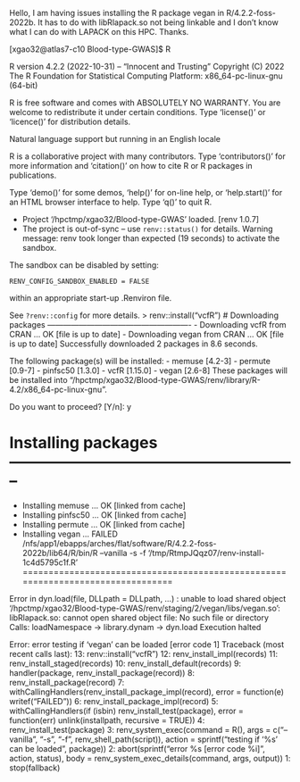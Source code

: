 Hello, I am having issues installing the R package vegan in R/4.2.2-foss-2022b. It has to do with libRlapack.so not being linkable and I don't know what I can do with LAPACK on this HPC. Thanks.

[xgao32@atlas7-c10 Blood-type-GWAS]$ R

R version 4.2.2 (2022-10-31) -- "Innocent and Trusting"
Copyright (C) 2022 The R Foundation for Statistical Computing
Platform: x86_64-pc-linux-gnu (64-bit)

R is free software and comes with ABSOLUTELY NO WARRANTY.
You are welcome to redistribute it under certain conditions.
Type 'license()' or 'licence()' for distribution details.

  Natural language support but running in an English locale

R is a collaborative project with many contributors.
Type 'contributors()' for more information and
'citation()' on how to cite R or R packages in publications.

Type 'demo()' for some demos, 'help()' for on-line help, or
'help.start()' for an HTML browser interface to help.
Type 'q()' to quit R.

- Project '/hpctmp/xgao32/Blood-type-GWAS' loaded. [renv 1.0.7]
- The project is out-of-sync -- use `renv::status()` for details.
Warning message:
renv took longer than expected (19 seconds) to activate the sandbox.

The sandbox can be disabled by setting:

    RENV_CONFIG_SANDBOX_ENABLED = FALSE

within an appropriate start-up .Renviron file.

See `?renv::config` for more details. 
> renv::install("vcfR")
# Downloading packages -------------------------------------------------------
- Downloading vcfR from CRAN ...                OK [file is up to date]
- Downloading vegan from CRAN ...               OK [file is up to date]
Successfully downloaded 2 packages in 8.6 seconds.

The following package(s) will be installed:
- memuse   [4.2-3]
- permute  [0.9-7]
- pinfsc50 [1.3.0]
- vcfR     [1.15.0]
- vegan    [2.6-8]
These packages will be installed into "/hpctmp/xgao32/Blood-type-GWAS/renv/library/R-4.2/x86_64-pc-linux-gnu".

Do you want to proceed? [Y/n]: y

# Installing packages --------------------------------------------------------
- Installing memuse ...                         OK [linked from cache]
- Installing pinfsc50 ...                       OK [linked from cache]
- Installing permute ...                        OK [linked from cache]
- Installing vegan ...                          FAILED
/nfs/app1/ebapps/arches/flat/software/R/4.2.2-foss-2022b/lib64/R/bin/R --vanilla -s -f '/tmp/RtmpJQqz07/renv-install-1c4d5795c1f.R'
================================================================================

Error in dyn.load(file, DLLpath = DLLpath, ...) : 
  unable to load shared object '/hpctmp/xgao32/Blood-type-GWAS/renv/staging/2/vegan/libs/vegan.so':
  libRlapack.so: cannot open shared object file: No such file or directory
Calls: loadNamespace -> library.dynam -> dyn.load
Execution halted

Error: error testing if 'vegan' can be loaded [error code 1]
Traceback (most recent calls last):
13: renv::install("vcfR")
12: renv_install_impl(records)
11: renv_install_staged(records)
10: renv_install_default(records)
 9: handler(package, renv_install_package(record))
 8: renv_install_package(record)
 7: withCallingHandlers(renv_install_package_impl(record), error = function(e) writef("FAILED"))
 6: renv_install_package_impl(record)
 5: withCallingHandlers(if (isbin) renv_install_test(package), error = function(err) unlink(installpath, 
        recursive = TRUE))
 4: renv_install_test(package)
 3: renv_system_exec(command = R(), args = c("--vanilla", "-s", "-f", 
        renv_shell_path(script)), action = sprintf("testing if '%s' can be loaded", 
        package))
 2: abort(sprintf("error %s [error code %i]", action, status), body = renv_system_exec_details(command, 
        args, output))
 1: stop(fallback)

```R


```